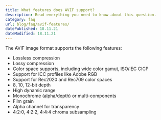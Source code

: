 ```yaml
---
title: What features does AVIF support?
description: Read everything you need to know about this question.
category: faq
url: blog/faq/avif-features/
datePublished: 18.11.21
dateModified: 18.11.21
---
```


The AVIF image format supports the following features:

- Lossless compression
- Lossy compression
- Color space supports, including wide color gamut, ISO/IEC CICP
- Support for ICC profiles like Adobe RGB
- Support for Rec2020 and Rec709 color spaces
- 8, 10, 12-bit depth
- High dynamic range
- Monochrome (alpha/depth) or multi-components
- Film grain
- Alpha channel for transparency
- 4:2:0, 4:2:2, 4:4:4 chroma subsampling
